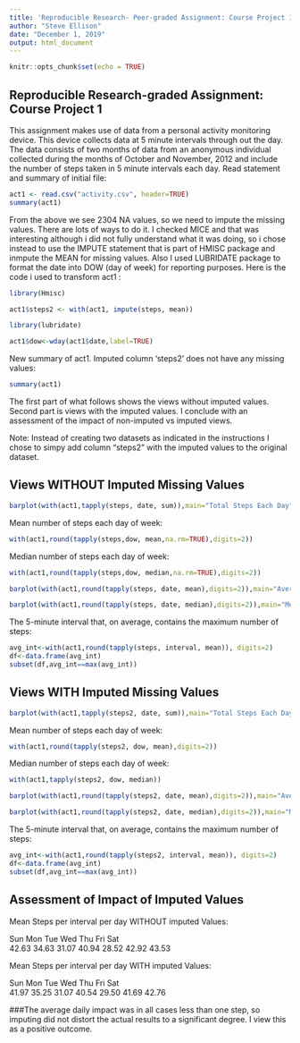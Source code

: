---
title: 'Reproducible Research- Peer-graded Assignment: Course Project 1'
author: "Steve Ellison"
date: "December 1, 2019"
output: html_document
---

```{r setup, include=FALSE}
knitr::opts_chunk$set(echo = TRUE)
```

## Reproducible Research-graded Assignment: Course Project 1

This assignment makes use of data from a personal activity monitoring device. This device collects data at 5 minute intervals through out the day. The data consists of two months of data from an anonymous individual collected during the months of October and November, 2012 and include the number of steps taken in 5 minute intervals each day.  Read statement and summary of initial file:

```{r}
act1 <- read.csv("activity.csv", header=TRUE)
summary(act1)
```
From the above we see 2304 NA values, so we need to impute the missing values. There are lots of ways to do it.  I checked MICE and that was interesting although i did not fully understand what it was doing, so i chose instead to use the IMPUTE statement that is part of HMISC package  and inmpute the MEAN for missing values.  Also I used LUBRIDATE package to format the date into DOW (day of week) for reporting purposes. Here is the code i used to transform act1 :

```{r}
library(Hmisc)

act1$steps2 <- with(act1, impute(steps, mean))

library(lubridate)

act1$dow<-wday(act1$date,label=TRUE)

```

New summary of act1. Imputed column 'steps2' does not have any missing values:


```{r}
summary(act1)
```


The first part of what follows shows the views without imputed values.  Second part is views with the imputed values.  I conclude with an assessment of the impact of non-imputed vs imputed views.

Note:  Instead of creating two datasets as indicated in the instructions I chose to simpy add column "steps2" with the imputed values to the original dataset.

## Views WITHOUT Imputed Missing Values


```{r}
barplot(with(act1,tapply(steps, date, sum)),main="Total Steps Each Day")
```


Mean number of steps each day of week:


```{r}
with(act1,round(tapply(steps,dow, mean,na.rm=TRUE),digits=2))
```


Median number of steps each day of week:

```{r}
with(act1,round(tapply(steps,dow, median,na.rm=TRUE),digits=2))
```



```{r}
barplot(with(act1,round(tapply(steps, date, mean),digits=2)),main="Average (mean) Steps Taken Each Day")
```


```{r}
barplot(with(act1,round(tapply(steps, date, median),digits=2)),main="Median (the most common) Number of Steps Taken Each Day")
```


The 5-minute interval that, on average, contains the maximum number of steps:


```{r}
avg_int<-with(act1,round(tapply(steps, interval, mean)), digits=2)
df<-data.frame(avg_int)
subset(df,avg_int==max(avg_int))
```


## Views WITH Imputed Missing Values



```{r}
barplot(with(act1,tapply(steps2, date, sum)),main="Total Steps Each Day")
```


Mean number of steps each day of week:


```{r}
with(act1,round(tapply(steps2, dow, mean),digits=2))
```


Median number of steps each day of week:

```{r}
with(act1,tapply(steps2, dow, median))
```



```{r}
barplot(with(act1,round(tapply(steps2, date, mean),digits=2)),main="Average (mean) Steps Taken Each Day")
```


```{r}
barplot(with(act1,round(tapply(steps2, date, median),digits=2)),main="Median (the most common) Number of Steps Taken Each Day")
```


The 5-minute interval that, on average, contains the maximum number of steps:


```{r}
avg_int<-with(act1,round(tapply(steps2, interval, mean)), digits=2)
df<-data.frame(avg_int)
subset(df,avg_int==max(avg_int))
```


## Assessment of Impact of Imputed Values


Mean Steps per interval per day WITHOUT imputed Values:

   Sun   Mon   Tue   Wed   Thu   Fri   Sat   
 42.63 34.63 31.07 40.94 28.52 42.92 43.53  


Mean Steps per interval per  day WITH imputed Values:

   Sun   Mon   Tue   Wed   Thu   Fri   Sat   
 41.97 35.25 31.07 40.54 29.50 41.69 42.76  


###The average daily impact was in all cases less than one step, so imputing did not distort the actual results to a significant degree.  I view this as a positive outcome.
